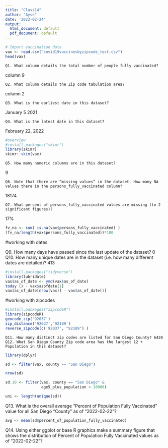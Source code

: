 ```yaml
---
title: "Class14"
author: "Ayse"
date: '2022-02-24'
output:
  html_document: default
  pdf_document: default
---
```

```r
# Import vaccination data
vax <- read.csv("covid19vaccinesbyzipcode_test.csv")
head(vax)
```


    Q1. What column details the total number of people fully vaccinated?
column 9
   
    Q2. What column details the Zip code tabulation area?
column 2

    Q3. What is the earliest date in this dataset?
January 5 2021

    Q4. What is the latest date in this dataset?
February 22, 2022
```r
#overview
#install.packages("skimr")
library(skimr)
skimr::skim(vax)
```

    Q5. How many numeric columns are in this dataset?
9

    Q6. Note that there are “missing values” in the dataset. How many NA values there in the persons_fully_vaccinated column?
18174

    Q7. What percent of persons_fully_vaccinated values are missing (to 2 significant figures)? 
17%
```r
fv_na <- sum( is.na(vax$persons_fully_vaccinated) )
(fv_na/length(vax$persons_fully_vaccinated))*100
```
#working with dates

Q9. How many days have passed since the last update of the dataset? 0
Q10. How many unique dates are in the dataset (i.e. how many different dates are detailed)?  413
```r
#install.packages("tidyverse")
library(lubridate)
vax$as_of_date <- ymd(vax$as_of_date)
today () - vax$asofdate[1]
vax$as_of_date[nrow(vax)] - vax$as_of_date[1]
```
 
#working with zipcodes
```r
#install.packages("zipcodeR")
library(zipcodeR)
geocode_zip('92037')
zip_distance('92037','92109')
reverse_zipcode(c('92037', "92109") )
```

    Q11. How many distinct zip codes are listed for San Diego County? 6420
    Q12. What San Diego County Zip code area has the largest 12 + Population in this dataset?


```r
library(dplyr)

sd <- filter(vax, county == "San Diego")

nrow(sd)

sd.10 <- filter(vax, county == "San Diego" &
                age5_plus_population > 10000)

uni <- length(unique(sd))
```

Q13. What is the overall average “Percent of Population Fully Vaccinated” value for all San Diego “County” as of “2022-02-22”? 
```r
avg <- mean(sd$percent_of_population_fully_vaccinated)
```


Q14. Using either ggplot or base R graphics make a summary figure that shows the distribution of Percent of Population Fully Vaccinated values as of “2022-02-22”?